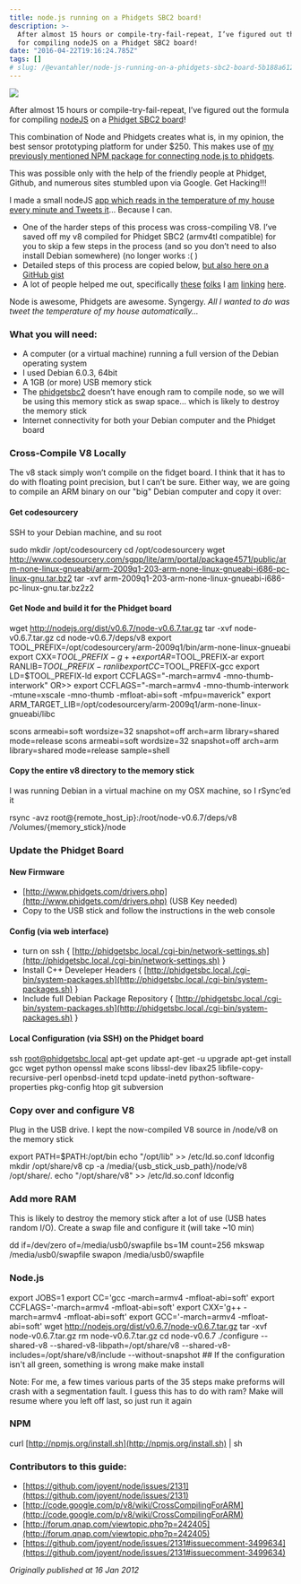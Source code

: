 ```yaml
---
title: node.js running on a Phidgets SBC2 board!
description: >-
  After almost 15 hours or compile-try-fail-repeat, I’ve figured out the formula
  for compiling nodeJS on a Phidget SBC2 board!
date: "2016-04-22T19:16:24.785Z"
tags: []
# slug: /@evantahler/node-js-running-on-a-phidgets-sbc2-board-5b188a6123af
---
```


![](/images/medium-export/1__nsVkXw9p4jX04PKNRCsUdA.jpeg)

After almost 15 hours or compile-try-fail-repeat, I’ve figured out the formula for compiling [nodeJS](http://nodejs.org/) on a [Phidget SBC2 board](http://www.phidgets.com/products.php?category=0&product_id=1072_0)!

This combination of Node and Phidgets creates what is, in my opinion, the best sensor prototyping platform for under $250. This makes use of [my previously mentioned NPM package for connecting node.js to phidgets](http://blog.evantahler.com/on-nodejs-and-phidgets).

This was possible only with the help of the friendly people at Phidget, Github, and numerous sites stumbled upon via Google. Get Hacking!!!

I made a small nodeJS [app which reads in the temperature of my house every minute and Tweets it](https://twitter.com/#!/phidgetnode)… Because I can.

- One of the harder steps of this process was cross-compiling V8. I’ve saved off my v8 compiled for Phidget SBC2 (armv4tl compatible) for you to skip a few steps in the process (and so you don’t need to also install Debian somewhere) (no longer works :( )
- Detailed steps of this process are copied below, [but also here on a GitHub gist](https://gist.github.com/1574158)
- A lot of people helped me out, specifically [these](https://github.com/joyent/node/issues/2131) [folks](http://code.google.com/p/v8/wiki/CrossCompilingForARM) I [am](http://forum.qnap.com/viewtopic.php?p=242405) [linking](https://github.com/joyent/node/issues/2131#issuecomment-3499634) [here](https://github.com/bnoordhuis).

Node is awesome, Phidgets are awesome. Syngergy. _All I wanted to do was tweet the temperature of my house automatically…_

### What you will need:

- A computer (or a virtual machine) running a full version of the Debian operating system
- I used Debian 6.0.3, 64bit
- A 1GB (or more) USB memory stick
- The [phidgetsbc2](http://www.phidgets.com/products.php?category=0&productid=10720) doesn’t have enough ram to compile node, so we will be using this memory stick as swap space… which is likely to destroy the memory stick
- Internet connectivity for both your Debian computer and the Phidget board

### Cross-Compile V8 Locally

The v8 stack simply won’t compile on the fidget board. I think that it has to do with floating point precision, but I can’t be sure. Either way, we are going to compile an ARM binary on our "big" Debian computer and copy it over:

#### **Get codesourcery**

SSH to your Debian machine, and su root

sudo mkdir /opt/codesourcery
cd /opt/codesourcery
wget http://www.codesourcery.com/sgpp/lite/arm/portal/package4571/public/arm-none-linux-gnueabi/arm-2009q1-203-arm-none-linux-gnueabi-i686-pc-linux-gnu.tar.bz2
tar -xvf arm-2009q1-203-arm-none-linux-gnueabi-i686-pc-linux-gnu.tar.bz2z2

#### Get Node and build it for the Phidget board

wget http://nodejs.org/dist/v0.6.7/node-v0.6.7.tar.gz
tar -xvf node-v0.6.7.tar.gz
cd node-v0.6.7/deps/v8
export TOOL_PREFIX=/opt/codesourcery/arm-2009q1/bin/arm-none-linux-gnueabi
export CXX=$TOOL\_PREFIX-g++
export AR=$TOOL_PREFIX-ar
export RANLIB=$TOOL\_PREFIX-ranlib
export CC=$TOOL_PREFIX-gcc
export LD=$TOOL_PREFIX-ld
export CCFLAGS="-march=armv4 -mno-thumb-interwork"
OR&gt;&gt; export CCFLAGS="-march=armv4 -mno-thumb-interwork -mtune=xscale -mno-thumb -mfloat-abi=soft -mfpu=maverick"
export ARM_TARGET_LIB=/opt/codesourcery/arm-2009q1/arm-none-linux-gnueabi/libc

scons armeabi=soft wordsize=32 snapshot=off arch=arm library=shared mode=release
scons armeabi=soft wordsize=32 snapshot=off arch=arm library=shared mode=release sample=shell

#### **Copy the entire v8 directory to the memory stick**

I was running Debian in a virtual machine on my OSX machine, so I rSync’ed it

rsync -avz root@{remote_host_ip}:/root/node-v0.6.7/deps/v8 /Volumes/{memory_stick}/node

### Update the Phidget Board

#### **New Firmware**

- [http://www.phidgets.com/drivers.php](http://www.phidgets.com/drivers.php) (USB Key needed)
- Copy to the USB stick and follow the instructions in the web console

#### **Config (via web interface)**

- turn on ssh { [http://phidgetsbc.local./cgi-bin/network-settings.sh](http://phidgetsbc.local./cgi-bin/network-settings.sh) }
- Install C++ Develeper Headers { [http://phidgetsbc.local./cgi-bin/system-packages.sh](http://phidgetsbc.local./cgi-bin/system-packages.sh) }
- Include full Debian Package Repository { [http://phidgetsbc.local./cgi-bin/system-packages.sh](http://phidgetsbc.local./cgi-bin/system-packages.sh) }

#### **Local Configuration (via SSH) on the Phidget board**

ssh root@phidgetsbc.local
apt-get update
apt-get -u upgrade
apt-get install gcc wget python openssl make scons libssl-dev libax25 libfile-copy-recursive-perl openbsd-inetd tcpd update-inetd python-software-properties pkg-config htop git subversion

### Copy over and configure V8

Plug in the USB drive. I kept the now-compiled V8 source in /node/v8 on the memory stick

export PATH=$PATH:/opt/bin
echo "/opt/lib" &gt;&gt; /etc/ld.so.conf
ldconfig
mkdir /opt/share/v8
cp -a /media/{usb_stick_usb_path}/node/v8 /opt/share/.
echo "/opt/share/v8" &gt;&gt; /etc/ld.so.conf
ldconfig

### Add more RAM

This is likely to destroy the memory stick after a lot of use (USB hates random I/O). Create a swap file and configure it (will take ~10 min)

dd if=/dev/zero of=/media/usb0/swapfile bs=1M count=256
mkswap /media/usb0/swapfile
swapon /media/usb0/swapfile

### Node.js

export JOBS=1
export CC='gcc -march=armv4 -mfloat-abi=soft'
export CCFLAGS='-march=armv4 -mfloat-abi=soft'
export CXX='g++ -march=armv4 -mfloat-abi=soft'
export GCC='-march=armv4 -mfloat-abi=soft'
wget http://nodejs.org/dist/v0.6.7/node-v0.6.7.tar.gz
tar -xvf node-v0.6.7.tar.gz
rm node-v0.6.7.tar.gz
cd node-v0.6.7
./configure --shared-v8 --shared-v8-libpath=/opt/share/v8 --shared-v8-includes=/opt/share/v8/include --without-snapshot ## If the configuration isn't all green, something is wrong
make
make install

Note: For me, a few times various parts of the 35 steps make preforms will crash with a segmentation fault. I guess this has to do with ram? Make will resume where you left off last, so just run it again

### NPM

curl [http://npmjs.org/install.sh](http://npmjs.org/install.sh) | sh

### Contributors to this guide:

- [https://github.com/joyent/node/issues/2131](https://github.com/joyent/node/issues/2131)
- [http://code.google.com/p/v8/wiki/CrossCompilingForARM](http://code.google.com/p/v8/wiki/CrossCompilingForARM)
- [http://forum.qnap.com/viewtopic.php?p=242405](http://forum.qnap.com/viewtopic.php?p=242405)
- [https://github.com/joyent/node/issues/2131#issuecomment-3499634](https://github.com/joyent/node/issues/2131#issuecomment-3499634)

_Originally published at 16 Jan 2012_

